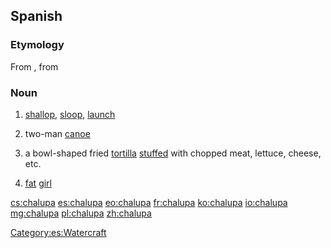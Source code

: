 ==Spanish==
{{wikipedia}}
===Etymology=== 
From {{etyl|fr|es}} {{term|chaloupe|lang=fr}}, from {{etyl|de|es}} {{term|sloep|lang=de}}
===Noun===
{{es-noun|f}}

# {{nautical|lang=es}} [[shallop]], [[sloop]], [[launch]] {{gloss|a kind of longboat}}
# {{Mexico|lang=es}} two-man [[canoe]]
# {{Mexico|lang=es}} a bowl-shaped fried [[tortilla]] [[stuffed]] with chopped meat, lettuce, cheese, etc.
# {{Mexico|slang|lang=es}} [[fat]] [[girl]]

[[Category:es:Watercraft]]

[[cs:chalupa]]
[[es:chalupa]]
[[eo:chalupa]]
[[fr:chalupa]]
[[ko:chalupa]]
[[io:chalupa]]
[[mg:chalupa]]
[[pl:chalupa]]
[[zh:chalupa]]